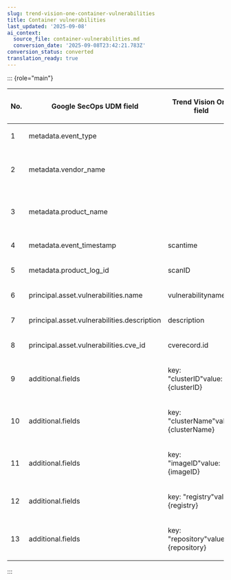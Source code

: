```yaml
---
slug: trend-vision-one-container-vulnerabilities
title: Container vulnerabilities
last_updated: '2025-09-08'
ai_context:
  source_file: container-vulnerabilities.md
  conversion_date: '2025-09-08T23:42:21.783Z'
conversion_status: converted
translation_ready: true
---
```


::: {role="main"}

<table>
<colgroup>
<col style="width: 13%" />
<col style="width: 25%" />
<col style="width: 25%" />
<col style="width: 38%" />
</colgroup>
<thead>
<tr>
<th><p>No.</p></th>
<th><p>Google SecOps UDM field</p></th>
<th><p>Trend Vision One field</p></th>
<th><p>Notes</p></th>
</tr>
</thead>
<tbody>
<tr>
<td><p>1</p></td>
<td><p>metadata.event_type</p></td>
<td></td>
<td><p>GENERIC_EVENT</p></td>
</tr>
<tr>
<td><p>2</p></td>
<td><p>metadata.vendor_name</p></td>
<td></td>
<td><p>TREND VISION ONE CONTAINER VULNERABILITIES</p></td>
</tr>
<tr>
<td><p>3</p></td>
<td><p>metadata.product_name</p></td>
<td></td>
<td><p>TREND VISION ONE CONTAINER VULNERABILITIES</p></td>
</tr>
<tr>
<td><p>4</p></td>
<td><p>metadata.event_timestamp</p></td>
<td><p>scantime</p></td>
<td></td>
</tr>
<tr>
<td><p>5</p></td>
<td><p>metadata.product_log_id</p></td>
<td><p>scanID</p></td>
<td></td>
</tr>
<tr>
<td><p>6</p></td>
<td><p>principal.asset.vulnerabilities.name</p></td>
<td><p>vulnerabilityname</p></td>
<td></td>
</tr>
<tr>
<td><p>7</p></td>
<td><p>principal.asset.vulnerabilities.description</p></td>
<td><p>description</p></td>
<td></td>
</tr>
<tr>
<td><p>8</p></td>
<td><p>principal.asset.vulnerabilities.cve_id</p></td>
<td><p>cverecord.id</p></td>
<td></td>
</tr>
<tr>
<td><p>9</p></td>
<td><p>additional.fields</p></td>
<td><p>key: "clusterID"value: {clusterID}</p></td>
<td></td>
</tr>
<tr>
<td><p>10</p></td>
<td><p>additional.fields</p></td>
<td><p>key: "clusterName"value: {clusterName}</p></td>
<td></td>
</tr>
<tr>
<td><p>11</p></td>
<td><p>additional.fields</p></td>
<td><p>key: "imageID"value: {imageID}</p></td>
<td></td>
</tr>
<tr>
<td><p>12</p></td>
<td><p>additional.fields</p></td>
<td><p>key: "registry"value: {registry}</p></td>
<td></td>
</tr>
<tr>
<td><p>13</p></td>
<td><p>additional.fields</p></td>
<td><p>key: "repository"value: {repository}</p></td>
<td></td>
</tr>
</tbody>
</table>
:::

